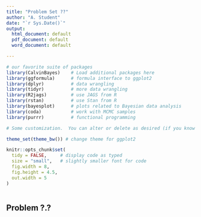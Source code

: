 ```yaml
---
title: "Problem Set ??"
author: "A. Student"
date: "`r Sys.Date()`"
output: 
  html_document: default
  pdf_document: default
  word_document: default

---
```


```r
# our favorite suite of packages
library(CalvinBayes)    # Load additional packages here 
library(ggformula)      # formula interface to ggplot2
library(dplyr)          # data wrangling
library(tidyr)          # more data wrangling
library(R2jags)         # use JAGS from R
library(rstan)          # use Stan from R
library(bayesplot)      # plots related to Bayesian data analysis
library(coda)           # work with MCMC samples
library(purrr)          # functional programming

# Some customization.  You can alter or delete as desired (if you know what you are doing).

theme_set(theme_bw()) # change theme for ggplot2

knitr::opts_chunk$set(
  tidy = FALSE,     # display code as typed
  size = "small",   # slightly smaller font for code
  fig.width = 8, 
  fig.height = 4.5,
  out.width = 5
)
  
```


## Problem ?.?
